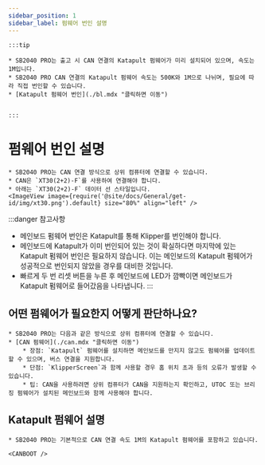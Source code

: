 ```yaml
---
sidebar_position: 1
sidebar_label: 펌웨어 번인 설명
---
```






    :::tip

    * SB2040 PRO는 출고 시 CAN 연결의 Katapult 펌웨어가 미리 설치되어 있으며, 속도는 1M입니다.
    * SB2040 PRO CAN 연결의 Katapult 펌웨어 속도는 500K와 1M으로 나뉘며, 필요에 따라 직접 번인할 수 있습니다.
    * [Katapult 펌웨어 번인](./bl.mdx "클릭하면 이동")


    :::

# 펌웨어 번인 설명

    * SB2040 PRO는 CAN 연결 방식으로 상위 컴퓨터에 연결할 수 있습니다.
    * CAN은 `XT30(2+2)-F`를 사용하여 연결해야 합니다.
    * 아래는 `XT30(2+2)-F` 데이터 선 스타일입니다.
    <ImageView image={require('@site/docs/General/get-id/img/xt30.png').default} size="80%" align="left" />

:::danger 참고사항
* 메인보드 펌웨어 번인은 Katapult를 통해 Klipper를 번인해야 합니다.
* 메인보드에 Katapult가 이미 번인되어 있는 것이 확실하다면 마지막에 있는 Katapult 펌웨어 번인은 필요하지 않습니다. 이는 메인보드의 Katapult 펌웨어가 성공적으로 번인되지 않았을 경우를 대비한 것입니다.
* 빠르게 두 번 리셋 버튼을 누른 후 메인보드에 LED가 깜빡이면 메인보드가 Katapult 펌웨어로 들어갔음을 나타냅니다.
:::

## 어떤 펌웨어가 필요한지 어떻게 판단하나요?

    * SB2040 PRO는 다음과 같은 방식으로 상위 컴퓨터에 연결할 수 있습니다.
    * [CAN 펌웨어](./can.mdx "클릭하면 이동")
        * 장점: `Katapult` 펌웨어를 설치하면 메인보드를 만지지 않고도 펌웨어를 업데이트할 수 있으며, 버스 연결을 지원합니다.
        * 단점: `KlipperScreen`과 함께 사용할 경우 홈 위치 초과 등의 오류가 발생할 수 있습니다.
        * 팁: CAN을 사용하려면 상위 컴퓨터가 CAN을 지원하는지 확인하고, UTOC 또는 브리징 펌웨어가 설치된 메인보드와 함께 사용해야 합니다.


## Katapult 펌웨어 설명

    * SB2040 PRO는 기본적으로 CAN 연결 속도 1M의 Katapult 펌웨어를 포함하고 있습니다.
    
    <CANBOOT />